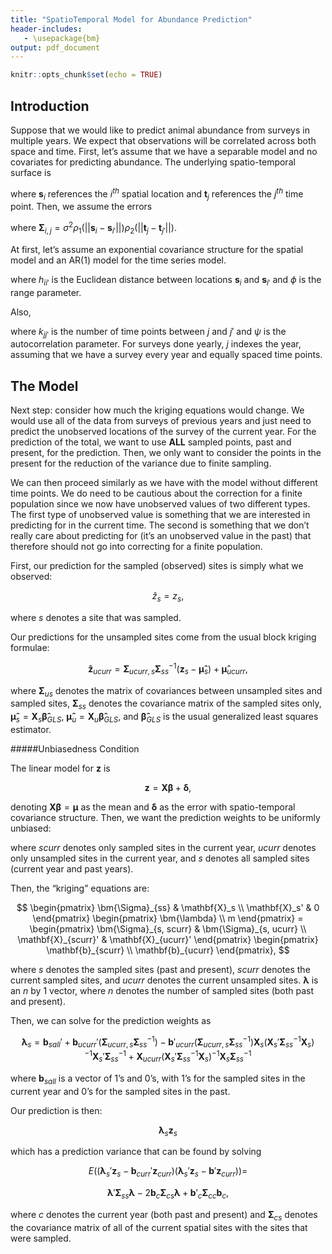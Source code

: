```yaml
---
title: "SpatioTemporal Model for Abundance Prediction"
header-includes:
   - \usepackage{bm} 
output: pdf_document
---
```


```r
knitr::opts_chunk$set(echo = TRUE)
```

## Introduction

Suppose that we would like to predict animal abundance from surveys in multiple years. We expect that observations will be correlated across both space and time. First, let's assume that we have a separable model and no covariates for predicting abundance. The underlying spatio-temporal surface is

\begin{equation}
Y(\mathbf{s}_{i}, \mathbf{t}_j) = \beta_0 + \epsilon(\mathbf{s}_i, \mathbf{t}_j),
\end{equation}

where $\mathbf{s}_i$ references the $i^{th}$ spatial location and $\mathbf{t}_j$ references the $j^{th}$ time point. Then, we assume the errors 

\begin{equation}
\bm{\epsilon} \sim \text{N}(\mathbf{0}, \bm{\Sigma}),
\end{equation}

where $\bm{\Sigma}_{i, j} = \sigma^2 \rho_1 (\vert\vert \mathbf{s}_i - \mathbf{s}_{i'} \vert \vert) \rho_2 (\vert\vert \mathbf{t}_j - \mathbf{t}_{j'} \vert \vert)$.

At first, let's assume an exponential covariance structure for the spatial model and an AR(1) model for the time series model.

\begin{equation}
\rho_1 (\vert\vert \mathbf{s}_i - \mathbf{s}_{i'} \vert \vert) = \text{exp}(-h_{ii'} / \phi),
\end{equation}

where $h_{ii'}$ is the Euclidean distance between locations $\mathbf{s}_i$ and $\mathbf{s}_{i'}$ and $\phi$ is the range parameter.

Also,

\begin{equation}
\rho_2 (\vert\vert \mathbf{t}_j - \mathbf{t}_{j'} \vert \vert) = \psi^{k_{jj'}},
\end{equation}

where $k_{jj'}$ is the number of time points between $j$ and $j'$ and $\psi$ is the autocorrelation parameter. For surveys done yearly, $j$ indexes the year, assuming that we have a survey every year and equally spaced time points.

## The Model

Next step: consider how much the kriging equations would change. We would use all of the data from surveys of previous years and just need to predict the unobserved locations of the survey of the current year. For the prediction of the total, we want to use __ALL__ sampled points, past and present, for the prediction. Then, we only want to consider the points in the present for the reduction of the variance due to finite sampling. 

We can then proceed similarly as we have with the model without different time points. We do need to be cautious about the correction for a finite population since we now have unobserved values of two different types. The first type of unobserved value is something that we are interested in predicting for in the current time. The second is something that we don't really care about predicting for (it's an unobserved value in the past) that therefore should not go into correcting for a finite population.

First, our prediction for the sampled (observed) sites is simply what we observed:

$$
\hat{z}_s = z_s,
$$

where $s$ denotes a site that was sampled.

Our predictions for the unsampled sites come from the usual block kriging formulae:

$$
\mathbf{\hat{z}}_{ucurr} = \bm{\Sigma}_{ucurr,s} \bm{\Sigma}_{ss}^{-1}(\mathbf{z}_s - \bm{\hat{\mu}}_s) + \bm{\hat{\mu}}_{ucurr},
$$


where $\bm{\Sigma}_{us}$ denotes the matrix of covariances between unsampled sites and sampled sites, $\bm{\Sigma}_{ss}$ denotes the covariance matrix of the sampled sites only, $\bm{\hat{\mu}}_s = \mathbf{X}_s \bm{\hat{\beta}}_{GLS}$, $\bm{\hat{\mu}}_u = \mathbf{X}_u \bm{\hat{\beta}}_{GLS}$, and $\bm{\hat{\beta}}_{GLS}$ is the usual generalized least squares estimator. 


#####Unbiasedness Condition

The linear model for $\mathbf{z}$ is 

$$
\mathbf{z} = \mathbf{X} \bm{\beta} + \bm{\delta},
$$

denoting $\mathbf{X} \bm{\beta} = \bm{\mu}$ as the mean and $\bm{\delta}$ as the error with spatio-temporal covariance structure. Then, we want the prediction weights to be uniformly unbiased:

\begin{align*}
E(\mathbf{a}'\mathbf{z}_s) &= E(\mathbf{b}'\mathbf{z}_{curr}) \forall \bm{\beta} \\
\leftrightarrow \mathbf{a}'\mathbf{X}_s &= \mathbf{b}_{curr}'\mathbf{X}_{curr}\\ \leftrightarrow \mathbf{a}'\mathbf{X}_s &= \mathbf{b}_{scurr}'\mathbf{X}_{scurr} + \mathbf{b}_{ucurr}'\mathbf{X}_{ucurr},
\end{align*}

where $scurr$ denotes only sampled sites in the current year, $ucurr$ denotes only unsampled sites in the current year, and $s$ denotes all sampled sites (current year and past years).

Then, the "kriging" equations are:

$$
\begin{pmatrix}
\bm{\Sigma}_{ss} & \mathbf{X}_s \\
\mathbf{X}_s' & 0
\end{pmatrix} 
\begin{pmatrix}
\bm{\lambda} \\
m
\end{pmatrix} = 
\begin{pmatrix}
\bm{\Sigma}_{s, scurr} & \bm{\Sigma}_{s, ucurr} \\
\mathbf{X}_{scurr}' & \mathbf{X}_{ucurr}'
\end{pmatrix} 
\begin{pmatrix}
\mathbf{b}_{scurr} \\
\mathbf{b}_{ucurr}
\end{pmatrix},
$$

where $s$ denotes the sampled sites (past and present), $scurr$ denotes the current sampled sites, and $ucurr$ denotes the current unsampled sites. $\bm{\lambda}$ is an $n$ by 1 vector, where $n$ denotes the number of sampled sites (both past and present). 

Then, we can solve for the prediction weights as

$$
\bm{\lambda}_s = \mathbf{b}_{sall}' + \mathbf{b}_{ucurr}' (\bm{\Sigma}_{ucurr, s}\bm{\Sigma}_{ss}^{-1}) - \mathbf{b}'_{ucurr}(\bm{\Sigma}_{ucurr, s} \bm{\Sigma}_{ss}^{-1})\mathbf{X}_s(\mathbf{X}_s'\bm{\Sigma}_{ss}^{-1}\mathbf{X}_s)^{-1}\mathbf{X}_s'\bm{\Sigma}_{ss}^{-1} + \mathbf{X}_{ucurr}(\mathbf{X}_s'\bm{\Sigma}_{ss}^{-1}\mathbf{X}_s)^{-1}\mathbf{X}_s \bm{\Sigma}_{ss}^{-1}
$$

where $\mathbf{b}_{sall}$ is a vector of 1's and 0's, with 1's for the sampled sites in the current year and 0's for the sampled sites in the past.

Our prediction is then:

$$
\bm{\lambda}_s \mathbf{z}_s
$$

which has a prediction variance that can be found by solving

$$
E((\bm{\lambda}_s'\mathbf{z}_s - \mathbf{b}_{curr}'\mathbf{z}_{curr})(\bm{\lambda}_s'\mathbf{z}_s - \mathbf{b}'\mathbf{z}_{curr})) =
$$

$$
\bm{\lambda}'\bm{\Sigma}_{ss}\bm{\lambda} - 2 \mathbf{b}_{c} \bm{\Sigma}_{cs} \bm{\lambda} + \mathbf{b}'_{c} \bm{\Sigma}_{cc}\mathbf{b}_c,
$$

where $c$ denotes the current year (both past and present) and $\bm{\Sigma}_{cs}$ denotes the covariance matrix of all of the current spatial sites with the sites that were sampled.















